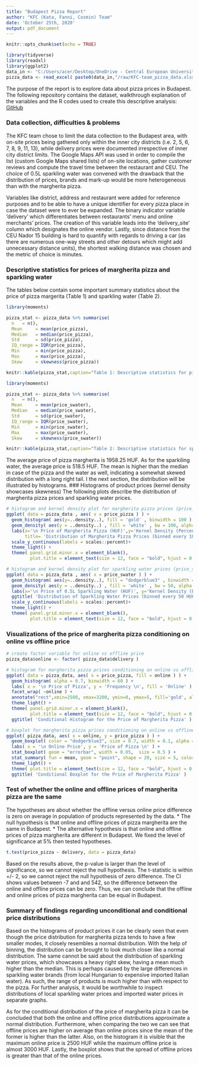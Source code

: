 ```yaml
---
title: "Budapest Pizza Report"
author: "KFC (Kata, Fanni, Cosmin) Team"
date: 'October 25th, 2020'
output: pdf_document
---
```


```r
knitr::opts_chunk$set(echo = TRUE)
```

```r
library(tidyverse)
library(readxl)
library(ggplot2)
data_in <- "C:/Users/acer/Desktop/OneDrive - Central European University/Courses/Fall_Term/Coding_1/data/Pizza"
pizza_data <- read_excel( paste0(data_in,"/raw/KFC-team_pizza_data.xlsx") )
```

The purpose of the report is to explore data about pizza prices in Budapest. The following repository contains the dataset, walkthrough explanation of the variables and the R codes used to create this descriptive analysis: [GitHub](https://github.com/cosmin-ticu/homework_codesANDmore_Coding1_MScBA/tree/master/Task1_KFC-team-coding)

### Data collection, difficulties & problems
The KFC team chose to limit the data collection to the Budapest area, with on-site prices being gathered only within the inner city districts (i.e. 2, 5, 6, 7, 8, 9, 11, 13), while delivery prices were documented irrespective of inner city district limits. The Google Maps API was used in order to compile the list (custom Google Maps shared lists) of on-site locations, gather customer reviews and compute the travel time between the restaurant and CEU. The choice of 0.5L sparkling water was convened with the drawback that the distribution of prices, brands and mark-up would be more heterogeneous than with the margherita pizza.

Variables like district, address and restaurant were added for reference purposes and to be able to have a unique identifier for every pizza place in case the dataset were to ever be expanded. The binary indicator variable 'delivery' which differentiates between restaurants' menu and online merchants' prices. The creation of this variable leads into the 'delivery_site' column which designates the online vendor. Lastly, since distance from the CEU Nador 15 building is hard to quantify with regards to driving a car (as there are numerous one-way streets and other detours which might add unnecessary distance units), the shortest walking distance was chosen and the metric of choice is minutes.

### Descriptive statistics for prices of margherita pizza and sparkling water
The tables below contain some important summary statistics about the price of pizza margerita (Table 1) and sparkling water (Table 2). 
```r
library(moments)

pizza_stat <- pizza_data %>% summarise(
  n   = n(),
  Mean     = mean(price_pizza),
  Median   = median(price_pizza),
  Std      = sd(price_pizza),
  IQ_range = IQR(price_pizza), 
  Min      = min(price_pizza),
  Max      = max(price_pizza),
  Skew     = skewness(price_pizza))

knitr::kable(pizza_stat,caption="Table 1: Descriptive statistics for pizza margherita prices in Budapest")
```

```r
library(moments)

pizza_stat <- pizza_data %>% summarise(
  n   = n(),
  Mean     = mean(price_swater),
  Median   = median(price_swater),
  Std      = sd(price_swater),
  IQ_range = IQR(price_swater), 
  Min      = min(price_swater),
  Max      = max(price_swater),
  Skew     = skewness(price_swater))

knitr::kable(pizza_stat,caption="Table 2: Descriptive statistics for sparkling water prices of pizzerias in Budapest")
```
The average price of pizza margherita is 1958.25 HUF. As for the sparkiling water, the average price is 518.5 HUF. The mean is higher than the median in case of the pizza and the water as well, indicating a somewhat skewed distribution with a long right tail. I the next section, the distribution will be illustrated by histograms.
### Histograms of product prices (kernel density showcases skewness)
The following plots describe the distribution of margherita pizza prices and sparkling water prices. 

```r
# histogram and kernel density plot for margherita pizza prices (price_pizza variable)
ggplot( data = pizza_data , aes( x = price_pizza ) ) +
  geom_histogram( aes(y=..density..), fill = 'gold' , binwidth = 100 ) +
  geom_density( aes(y = ..density..) , fill = 'white' , bw = 100, alpha = 0.5 ) +
  labs(x='\n Price of Margherita Pizza (HUF)',y='Kernel Density (Percentage) \n',
       title= 'Distribution of Margherita Pizza Prices (binned every 100 HUF)')+
  scale_y_continuous(labels = scales::percent)+
  theme_light() +
  theme( panel.grid.minor.x = element_blank(), 
         plot.title = element_text(size = 12, face = "bold", hjust = 0.5 ) )

# histogram and kernel density plot for sparkling water prices (price_swater variable)
ggplot( data = pizza_data , aes( x = price_swater ) ) +
  geom_histogram( aes(y=..density..), fill = "dodgerblue3" , binwidth = 50 ) +
  geom_density( aes(y = ..density..) , fill = 'white' , bw = 50, alpha = 0.5 ) +
  labs(x='\n Price of 0.5L Sparkling Water (HUF)', y='Kernel Density (Percentage) \n') +
  ggtitle( 'Distribution of Sparkling Water Prices (binned every 50 HUF)' )+
  scale_y_continuous(labels = scales::percent)+
  theme_light() +
  theme( panel.grid.minor.x = element_blank(), 
         plot.title = element_text(size = 12, face = "bold", hjust = 0.5 ) )
```

### Visualizations of the price of margherita pizza conditioning on online vs offline price
```r
# create factor variable for online vs offline price
pizza_data$online <- factor( pizza_data$delivery )

# histogram for margherita pizza prices conditioning on online vs offline prices
ggplot( data = pizza_data, aes( x = price_pizza, fill = online ) ) +
  geom_histogram( alpha = 0.7, binwidth = 60 ) +
  labs( x = '\n Price of Pizza', y = 'Frequency \n', fill = 'Online' ) +
  facet_wrap( ~online ) +
  annotate("rect",xmin=2500, xmax=3200, ymin=0, ymax=5, fill='gold', alpha=0.1) +
  theme_light() +
  theme( panel.grid.minor.x = element_blank(), 
         plot.title = element_text(size = 12, face = "bold", hjust = 0.5 ) ) +
  ggtitle( 'Conditional Histogram for the Price of Margherita Pizza' )

# boxplot for margherita pizza prices conditioning on online vs offline prices
ggplot( pizza_data, aes( x = online, y = price_pizza ) ) +
  geom_boxplot( color = "dodgerblue3", size = 0.7, width = 0.1, alpha = 1 ) +
  labs( x = '\n Online Price', y = 'Price of Pizza \n' ) +
  stat_boxplot( geom = "errorbar", width = 0.05,  size = 0.5 ) +
  stat_summary( fun = mean, geom = "point", shape = 20, size = 5, color = "deeppink4" ) +
  theme_light() +
  theme( plot.title = element_text(size = 12, face = "bold", hjust = 0.5 ) ) +
  ggtitle( 'Conditional Boxplot for the Price of Margherita Pizza' )
```

### Test of whether the online and offline prices of margherita pizza are the same
The hypotheses are about whether the offline versus online price difference is zero on average in population of products represented by the data.
* The null hypothesis is that online and offline prices of pizza margherita are the same in Budapest. 
* The alternative hypothesis is that online and offline prices of pizza margherita are different in Budapest.
We fixed the level of significance at 5% then tested hypotheses.
```r
t.test(price_pizza ~ delivery, data = pizza_data)

```
Based on the results above, the p-value is larger than the level of significance, so we cannot reject the null hypothesis. The t-statistic is within +/- 2, so we cannot reject the null hypothesis of zero difference. The CI shows values between -7 and and 542, so the difference between the online and offline prices can be zero. Thus, we can conclude that the offline and online prices of pizza margherita can be equal in Budapest.

### Summary of findings regarding unconditional and conditional price distributions
Based on the histograms of product prices it can be clearly seen that even though the price distribution for margherita pizza tends to have a few smaller modes, it closely resembles a normal distribution. With the help of binning, the distribution can be brought to look much closer like a normal distribution. The same cannot be said about the distribution of sparkling water prices, which showcases a heavy right skew, having a mean much higher than the median. This is perhaps caused by the large differences in sparkling water brands (from local Hungarian to expensive imported Italian water). As such, the range of products is much higher than with respect to the pizza. For further analysis, it would be worthwhile to inspect distributions of local sparkling water prices and imported water prices in separate graphs.

As for the conditional distribution of the price of margherita pizza it can be concluded that both the online and offline price distributions approximate a normal distribution. Furthermore, when comparing the two we can see that offline prices are higher on average than online prices since the mean of the former is higher than the latter. Also, on the histogram it is visible that the maximum online price is 2500 HUF while the maximum offline price is almost 3000 HUF. Lastly, the boxplot shows that the spread of offline prices is greater than that of the online prices.
